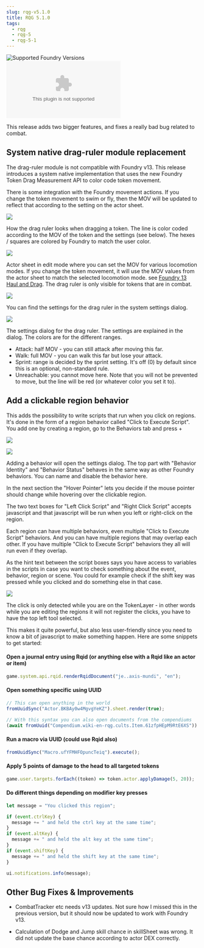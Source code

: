 ```yaml
---
slug: rqg-v5.1.0
title: RQG 5.1.0
tags:
  - rqg
  - rqg-5
  - rqg-5-1
---
```


![Supported Foundry Versions](https://img.shields.io/endpoint?url=https://foundryshields.com/version?url=https://github.com/sun-dragon-cult/fvtt-system-rqg/releases/download/v5.1.0/system.json)
![Download Count](https://img.shields.io/github/downloads/sun-dragon-cult/fvtt-system-rqg/v5.1.0/rqg.zip)

This release adds two bigger features, and fixes a really bad bug related to combat.

## System native drag-ruler module replacement

<GithubIssue issue="771" repo="fvtt-system-rqg" />

The drag-ruler module is not compatible with Foundry v13. This release introduces a system native
implementation that uses the new Foundry Token Drag Measurement API to color code token movement.

There is some integration with the Foundry movement actions. If you change the token movement to
swim or fly, then the MOV will be updated to reflect that according to the setting on the actor
sheet.

![](token-ruler-drag.png)

How the drag ruler looks when dragging a token. The line is color coded according to the MOV of the
token and the settings (see below). The hexes / squares are colored by Foundry to match the user
color.

![](token-ruler-actor-mov.png)

Actor sheet in edit mode where you can set the MOV for various locomotion modes. If you change the
token movement, it will use the MOV values from the actor sheet to match the selected locomotion
mode. see [Foundry 13 Haul and Drag](https://foundryvtt.com/releases/13.341#token-drag). The drag
ruler is only visible for tokens that are in combat.

![](token-ruler-settings.png)

You can find the settings for the drag ruler in the system settings dialog.

![](token-ruler-settings-dialog.png)

The settings dialog for the drag ruler. The settings are explained in the dialog. The colors are for
the different ranges.

- Attack: half MOV - you can still attack after moving this far.
- Walk: full MOV - you can walk this far but lose your attack.
- Sprint: range is decided by the sprint setting. It's off (0) by default since this is an optional,
  non-standard rule.
- Unreachable: you cannot move here. Note that you will not be prevented to move, but the line will
  be red (or whatever color you set it to).

## Add a clickable region behavior

<GithubIssue issue="775" repo="fvtt-system-rqg" />

This adds the possibility to write scripts that run when you click on regions. It's done in the form
of a region behavior called "Click to Execute Script". You add one by creating a region, go to the
Behaviors tab and press +

![](behavior-add.png)

![](behavior-settings.png)

Adding a behavior will open the settings dialog. The top part with "Behavior Identity" and "Behavior
Status" behaves in the same way as other Foundry behaviors. You can name and disable the behavior
here.

In the next section the "Hover Pointer" lets you decide if the mouse pointer should change while
hovering over the clickable region.

The two text boxes for "Left Click Script" and "Right Click Script" accepts javascript and that
javascript will be run when you left or right-click on the region.

Each region can have multiple behaviors, even multiple "Click to Execute Script" behaviors. And you
can have multiple regions that may overlap each other. If you have multiple "Click to Execute
Script" behaviors they all will run even if they overlap.

As the hint text between the script boxes says you have access to variables in the scripts in case
you want to check something about the event, behavior, region or scene. You could for example check
if the shift key was pressed while you clicked and do something else in that case.

![](behavior-tokenlayer.png)

The click is only detected while you are on the TokenLayer - in other words while you are editing
the regions it will not register the clicks, you have to have the top left tool selected.

This makes it quite powerful, but also less user-friendly since you need to know a bit of javascript
to make something happen. Here are some snippets to get started:

#### Open a journal entry using Rqid (or anything else with a Rqid like an actor or item)

```js
game.system.api.rqid.renderRqidDocument("je..axis-mundi", "en");
```

#### Open something specific using UUID

```js
// This can open anything in the world
fromUuidSync("Actor.BKBAy0w4MgvgYeKZ").sheet.render(true);

// With this syntax you can also open documents from the compendiums
(await fromUuid("Compendium.wiki-en-rqg.cults.Item.61zfpHEpM9RtE6XS")).sheet.render(true);
```

#### Run a macro via UUID (could use Rqid also)

```js
fromUuidSync("Macro.ufYFMHFOpuncTeiq").execute();
```

#### Apply 5 points of damage to the head to all targeted tokens

```js
game.user.targets.forEach((token) => token.actor.applyDamage(5, 20));
```

#### Do different things depending on modifier key presses

```js
let message = "You clicked this region";

if (event.ctrlKey) {
  message += " and held the ctrl key at the same time";
}
if (event.altKey) {
  message += " and held the alt key at the same time";
}
if (event.shiftKey) {
  message += " and held the shift key at the same time";
}

ui.notifications.info(message);
```

## Other Bug Fixes & Improvements

- CombatTracker etc needs v13 updates. Not sure how I missed this in the previous version, but it
  should now be updated to work with Foundry v13. <GithubIssue issue="777" repo="fvtt-system-rqg" />

- Calculation of Dodge and Jump skill chance in skillSheet was wrong. It did not update the base
  chance according to actor DEX correctly. <GithubIssue issue="785" repo="fvtt-system-rqg" />
